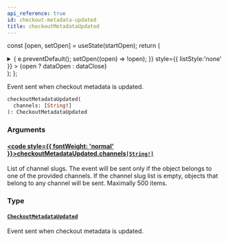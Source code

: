 ```yaml
---
api_reference: true
id: checkout-metadata-updated
title: checkoutMetadataUpdated
---
```






const [open, setOpen] = useState(startOpen);
return (
<details {...(open ? { open: true } : {})} className="details" style={{ border:'none', boxShadow:'none', background:'var(--ifm-background-color)' }}>
<summary
onClick={(e) => {
e.preventDefault();
setOpen((open) => !open);
}}
style={{ listStyle:'none' }} >
{open ? dataOpen : dataClose}
</summary>
{open && children}
</details>
);
};

Event sent when checkout metadata is updated.


<Badge text="Added in Saleor 3.21 (unreleased)" class="badge badge--secondary margin-bottom--sm" />


<FeaturePreview />

```graphql
checkoutMetadataUpdated(
  channels: [String!]
): CheckoutMetadataUpdated
```

### Arguments

#### [<code style={{ fontWeight: 'normal' }}>checkoutMetadataUpdated.<b>channels</b></code>](#)<Bullet />[`[String!]`](../../../api-reference/miscellaneous/scalars/string.mdx) <Badge class="badge badge--secondary" text="list"/> <Badge class="badge badge--secondary" text="scalar"/> <Badge class="badge badge--secondary" text="miscellaneous"/>

List of channel slugs. The event will be sent only if the object belongs to one of the provided channels. If the channel slug list is empty, objects that belong to any channel will be sent. Maximally 500 items.

### Type

#### [`CheckoutMetadataUpdated`](../../../api-reference/checkout/objects/checkout-metadata-updated.mdx) <Badge class="badge badge--secondary" text="object"/> <Badge class="badge badge--secondary" text="checkout"/>

Event sent when checkout metadata is updated.

